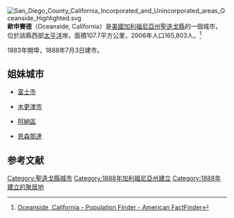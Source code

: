 [[File:San_Diego_County_California_Incorporated_and_Unincorporated_areas_Oceanside_Highlighted.svg|right]]
'''歐申賽德'''（Oceanside, California）是[[美國|美國]][[加利福尼亞州|加利福尼亞州]][[聖迭戈縣|聖迭戈縣]]的一個城市，位於該縣西部[[太平洋|太平洋]]岸。面積107.7平方公里，2006年人口165,803人。<ref>[http://factfinder.census.gov/servlet/SAFFPopulation?_event=Search&geo_id=16000US0629000&_geoContext=01000US%7C04000US06%7C16000US0629000&_street=&_county=Oceanside+city&_cityTown=Oceanside+city&_state=04000US06&_zip=&_lang=en&_sse=on&ActiveGeoDiv=geoSelect&_useEV=&pctxt=fph&pgsl=160&_submenuId=population_0&ds_name=null&_ci_nbr=null&qr_name=null&reg=null%3Anull&_keyword=&_industry= Oceanside, California - Population Finder - American FactFinder]{{Dead link|date=2020年4月 |bot=InternetArchiveBot |fix-attempted=yes }}</ref>

1883年開埠，1888年7月3日建市。

== 姐妹城市 ==
* {{JPN}}[[富士市|富士市]]
* {{JPN}}[[木更津市|木更津市]]
* {{SAM}}[[阿納區|阿納區]]
* {{MEX}}[[恩森那達|恩森那達]]

== 参考文献 ==
<div class="references-small">
<references />
</div>
{{聖地牙哥縣 (加利福尼亞州)}}
{{California}}

[[Category:聖迭戈縣城市|Category:聖迭戈縣城市]]
[[Category:1888年加利福尼亞州建立|Category:1888年加利福尼亞州建立]]
[[Category:1888年建立的聚居地|Category:1888年建立的聚居地]]